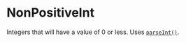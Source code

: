 # NonPositiveInt

Integers that will have a value of 0 or less. Uses
[`parseInt()`](https://developer.mozilla.org/en-US/docs/Web/JavaScript/Reference/Global_Objects/parseInt).
